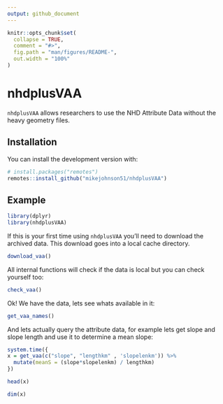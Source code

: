 ```yaml
---
output: github_document
---
```


<!-- README.md is generated from README.Rmd. Please edit that file -->

```r
knitr::opts_chunk$set(
  collapse = TRUE,
  comment = "#>",
  fig.path = "man/figures/README-",
  out.width = "100%"
)
```

# nhdplusVAA

<!-- badges: start -->
<!-- badges: end -->

`nhdplusVAA` allows researchers to use the NHD Attribute Data without the heavy geometry files.

## Installation 

You can install the development version with:

``` r
# install.packages("remotes")
remotes::install_github("mikejohnson51/nhdplusVAA")
```

## Example

```r
library(dplyr)
library(nhdplusVAA)
```

If this is your first time using `nhdplusVAA` you'll need to download the archived data. This download goes into a local cache directory.

```r
download_vaa()
```

All internal functions will check if the data is local but you can check yourself too:
```r
check_vaa()
```

Ok! We have the data, lets see whats available in it:

```r
get_vaa_names()
```

And lets actually query the attribute data, for example lets get slope and slope length and use it to determine a mean slope:

```r
system.time({
x = get_vaa(c("slope", "lengthkm" , 'slopelenkm')) %>% 
  mutate(meanS = (slope*slopelenkm) / lengthkm)
})
```

```r
head(x)

dim(x)
```

